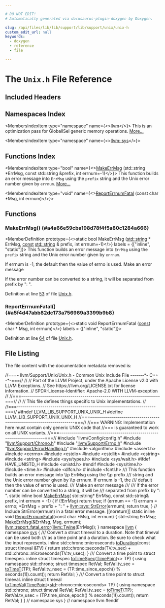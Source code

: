 ```yaml
---

# DO NOT EDIT!
# Automatically generated via docusaurus-plugin-doxygen by Doxygen.

slug: /api/files/lib/lib/support/lib/support/unix/unix-h
custom_edit_url: null
keywords:
  - doxygen
  - reference
  - file

---
```





# The `Unix.h` File Reference

<DoxygenPage pluginConfig={pluginConfig}>



## Included Headers

<IncludesList>
<IncludesListItem
  filePath="llvm/Config/config.h"
  permalink=""
  isLocal="true" />
<IncludesListItem
  filePath="llvm/Support/Chrono.h"
  permalink="/docs/api/files/include/include/llvm/include/llvm/support/chrono-h"
  isLocal="true" />
<IncludesListItem
  filePath="llvm/Support/Errno.h"
  permalink="/docs/api/files/include/include/llvm/include/llvm/support/errno-h"
  isLocal="true" />
<IncludesListItem
  filePath="llvm/Support/ErrorHandling.h"
  permalink="/docs/api/files/include/include/llvm/include/llvm/support/errorhandling-h"
  isLocal="true" />
<IncludesListItem
  filePath="algorithm"
  permalink=""
  isLocal="false" />
<IncludesListItem
  filePath="assert.h"
  permalink=""
  isLocal="false" />
<IncludesListItem
  filePath="cerrno"
  permalink=""
  isLocal="false" />
<IncludesListItem
  filePath="cstdio"
  permalink=""
  isLocal="false" />
<IncludesListItem
  filePath="cstdlib"
  permalink=""
  isLocal="false" />
<IncludesListItem
  filePath="cstring"
  permalink=""
  isLocal="false" />
<IncludesListItem
  filePath="string"
  permalink=""
  isLocal="false" />
<IncludesListItem
  filePath="sys/types.h"
  permalink=""
  isLocal="false" />
<IncludesListItem
  filePath="sys/wait.h"
  permalink=""
  isLocal="false" />
<IncludesListItem
  filePath="unistd.h"
  permalink=""
  isLocal="false" />
<IncludesListItem
  filePath="sys/time.h"
  permalink=""
  isLocal="false" />
<IncludesListItem
  filePath="time.h"
  permalink=""
  isLocal="false" />
<IncludesListItem
  filePath="dlfcn.h"
  permalink=""
  isLocal="false" />
<IncludesListItem
  filePath="fcntl.h"
  permalink=""
  isLocal="false" />
</IncludesList>

## Namespaces Index

<MembersIndex>

<MembersIndexItem
  type="namespace"
  name={<><a href="/docs/api/namespaces/llvm">llvm</a></>}>
This is an optimization pass for GlobalISel generic memory operations. <a href="/docs/api/namespaces/llvm/#details">More...</a>
</MembersIndexItem>

<MembersIndexItem
  type="namespace"
  name={<><a href="/docs/api/namespaces/llvm/sys">llvm::sys</a></>}>
</MembersIndexItem>

</MembersIndex>

## Functions Index

<MembersIndex>

<MembersIndexItem
  type="bool"
  name={<><a href="#a4a66e59cba198d78f4f5a80c1284a666">MakeErrMsg</a> (std::string &#42;ErrMsg, const std::string &amp;prefix, int errnum=-1)</>}>
This function builds an error message into <code>ErrMsg</code> using the <code>prefix</code> string and the Unix error number given by <code>errnum</code>. <a href="#a4a66e59cba198d78f4f5a80c1284a666">More...</a>
</MembersIndexItem>

<MembersIndexItem
  type="void"
  name={<><a href="#a5f4d47abb82dc173a756969a3399b9b8">ReportErrnumFatal</a> (const char &#42;Msg, int errnum)</>}>
</MembersIndexItem>

</MembersIndex>


<SectionDefinition>

## Functions

### MakeErrMsg() {#a4a66e59cba198d78f4f5a80c1284a666}

<MemberDefinition
  prototype={<>static bool MakeErrMsg (<a href="/docs/api/files/include/include/llvm/include/llvm/demangle/itaniumdemangle-h/#ae2b0d0345572d6718e219aa76d1d54edab45cffe084dd3d20d928bee85e7b0f21">std::string</a> &#42; ErrMsg, <a href="/docs/api/files/lib/lib/target/lib/target/aarch64/aarch64promoteconstant-cpp/#a90f8350fecae261c25be85d38b451bff">const</a> <a href="/docs/api/files/include/include/llvm/include/llvm/demangle/itaniumdemangle-h/#ae2b0d0345572d6718e219aa76d1d54edab45cffe084dd3d20d928bee85e7b0f21">std::string</a> &amp; prefix, int errnum=-1)</>}
  labels = {["inline", "static"]}>
This function builds an error message into <code>ErrMsg</code> using the <code>prefix</code> string and the Unix error number given by <code>errnum</code>.

If errnum is -1, the default then the value of errno is used. Make an error message

If the error number can be converted to a string, it will be separated from prefix by &quot;: &quot;.

Definition at line <a href="#l00053">53</a> of file <a href="/docs/api/files/lib/lib/support/lib/support/unix/unix-h">Unix.h</a>.
</MemberDefinition>

### ReportErrnumFatal() {#a5f4d47abb82dc173a756969a3399b9b8}

<MemberDefinition
  prototype={<>static void ReportErrnumFatal (<a href="/docs/api/files/lib/lib/target/lib/target/aarch64/aarch64promoteconstant-cpp/#a90f8350fecae261c25be85d38b451bff">const</a> char &#42; Msg, int errnum)</>}
  labels = {["inline", "static"]}>

Definition at line <a href="#l00064">64</a> of file <a href="/docs/api/files/lib/lib/support/lib/support/unix/unix-h">Unix.h</a>.
</MemberDefinition>

</SectionDefinition>

## File Listing

The file content with the documentation metadata removed is:

<ProgramListing>

<Link id="l00001" /><CodeLine lineNumber="1"><Highlight kind="comment">//===- llvm/Support/Unix/Unix.h - Common Unix Include File -------&#42;- C++ -&#42;-===//</Highlight><Highlight kind="normal"></Highlight></CodeLine>
<Link id="l00002" /><CodeLine lineNumber="2"><Highlight kind="normal"></Highlight><Highlight kind="comment">//</Highlight><Highlight kind="normal"></Highlight></CodeLine>
<Link id="l00003" /><CodeLine lineNumber="3"><Highlight kind="normal"></Highlight><Highlight kind="comment">// Part of the LLVM Project, under the Apache License v2.0 with LLVM Exceptions.</Highlight><Highlight kind="normal"></Highlight></CodeLine>
<Link id="l00004" /><CodeLine lineNumber="4"><Highlight kind="normal"></Highlight><Highlight kind="comment">// See https://llvm.org/LICENSE.txt for license information.</Highlight><Highlight kind="normal"></Highlight></CodeLine>
<Link id="l00005" /><CodeLine lineNumber="5"><Highlight kind="normal"></Highlight><Highlight kind="comment">// SPDX-License-Identifier: Apache-2.0 WITH LLVM-exception</Highlight><Highlight kind="normal"></Highlight></CodeLine>
<Link id="l00006" /><CodeLine lineNumber="6"><Highlight kind="normal"></Highlight><Highlight kind="comment">//</Highlight><Highlight kind="normal"></Highlight></CodeLine>
<Link id="l00007" /><CodeLine lineNumber="7"><Highlight kind="normal"></Highlight><Highlight kind="comment">//===----------------------------------------------------------------------===//</Highlight><Highlight kind="normal"></Highlight></CodeLine>
<Link id="l00008" /><CodeLine lineNumber="8"><Highlight kind="normal"></Highlight><Highlight kind="comment">//</Highlight><Highlight kind="normal"></Highlight></CodeLine>
<Link id="l00009" /><CodeLine lineNumber="9"><Highlight kind="normal"></Highlight><Highlight kind="comment">// This file defines things specific to Unix implementations.</Highlight><Highlight kind="normal"></Highlight></CodeLine>
<Link id="l00010" /><CodeLine lineNumber="10"><Highlight kind="normal"></Highlight><Highlight kind="comment">//</Highlight><Highlight kind="normal"></Highlight></CodeLine>
<Link id="l00011" /><CodeLine lineNumber="11"><Highlight kind="normal"></Highlight><Highlight kind="comment">//===----------------------------------------------------------------------===//</Highlight><Highlight kind="normal"></Highlight></CodeLine>
<Link id="l00012" /><CodeLine lineNumber="12"><Highlight kind="normal"></Highlight></CodeLine>
<Link id="l00013" /><CodeLine lineNumber="13"><Highlight kind="normal"></Highlight><Highlight kind="preprocessor">#ifndef LLVM&#95;LIB&#95;SUPPORT&#95;UNIX&#95;UNIX&#95;H</Highlight><Highlight kind="normal"></Highlight></CodeLine>
<Link id="l00014" /><CodeLine lineNumber="14"><Highlight kind="normal"></Highlight><Highlight kind="preprocessor">#define LLVM&#95;LIB&#95;SUPPORT&#95;UNIX&#95;UNIX&#95;H</Highlight><Highlight kind="normal"></Highlight></CodeLine>
<Link id="l00015" /><CodeLine lineNumber="15"><Highlight kind="normal"></Highlight></CodeLine>
<Link id="l00016" /><CodeLine lineNumber="16"><Highlight kind="normal"></Highlight><Highlight kind="comment">//===----------------------------------------------------------------------===//</Highlight><Highlight kind="normal"></Highlight></CodeLine>
<Link id="l00017" /><CodeLine lineNumber="17"><Highlight kind="normal"></Highlight><Highlight kind="comment">//=== WARNING: Implementation here must contain only generic UNIX code that</Highlight><Highlight kind="normal"></Highlight></CodeLine>
<Link id="l00018" /><CodeLine lineNumber="18"><Highlight kind="normal"></Highlight><Highlight kind="comment">//===          is guaranteed to work on all UNIX variants.</Highlight><Highlight kind="normal"></Highlight></CodeLine>
<Link id="l00019" /><CodeLine lineNumber="19"><Highlight kind="normal"></Highlight><Highlight kind="comment">//===----------------------------------------------------------------------===//</Highlight><Highlight kind="normal"></Highlight></CodeLine>
<Link id="l00020" /><CodeLine lineNumber="20"><Highlight kind="normal"></Highlight></CodeLine>
<Link id="l00021" /><CodeLine lineNumber="21"><Highlight kind="normal"></Highlight><Highlight kind="preprocessor">#include &quot;llvm/Config/config.h&quot;</Highlight><Highlight kind="normal"></Highlight></CodeLine>
<Link id="l00022" /><CodeLine lineNumber="22"><Highlight kind="normal"></Highlight><Highlight kind="preprocessor">#include &quot;<a href="/docs/api/files/include/include/llvm/include/llvm/support/chrono-h">llvm/Support/Chrono.h</a>&quot;</Highlight><Highlight kind="normal"></Highlight></CodeLine>
<Link id="l00023" /><CodeLine lineNumber="23"><Highlight kind="normal"></Highlight><Highlight kind="preprocessor">#include &quot;<a href="/docs/api/files/include/include/llvm/include/llvm/support/errno-h">llvm/Support/Errno.h</a>&quot;</Highlight><Highlight kind="normal"></Highlight></CodeLine>
<Link id="l00024" /><CodeLine lineNumber="24"><Highlight kind="normal"></Highlight><Highlight kind="preprocessor">#include &quot;<a href="/docs/api/files/include/include/llvm/include/llvm/support/errorhandling-h">llvm/Support/ErrorHandling.h</a>&quot;</Highlight><Highlight kind="normal"></Highlight></CodeLine>
<Link id="l00025" /><CodeLine lineNumber="25"><Highlight kind="normal"></Highlight><Highlight kind="preprocessor">#include &lt;algorithm&gt;</Highlight><Highlight kind="normal"></Highlight></CodeLine>
<Link id="l00026" /><CodeLine lineNumber="26"><Highlight kind="normal"></Highlight><Highlight kind="preprocessor">#include &lt;assert.h&gt;</Highlight><Highlight kind="normal"></Highlight></CodeLine>
<Link id="l00027" /><CodeLine lineNumber="27"><Highlight kind="normal"></Highlight><Highlight kind="preprocessor">#include &lt;cerrno&gt;</Highlight><Highlight kind="normal"></Highlight></CodeLine>
<Link id="l00028" /><CodeLine lineNumber="28"><Highlight kind="normal"></Highlight><Highlight kind="preprocessor">#include &lt;cstdio&gt;</Highlight><Highlight kind="normal"></Highlight></CodeLine>
<Link id="l00029" /><CodeLine lineNumber="29"><Highlight kind="normal"></Highlight><Highlight kind="preprocessor">#include &lt;cstdlib&gt;</Highlight><Highlight kind="normal"></Highlight></CodeLine>
<Link id="l00030" /><CodeLine lineNumber="30"><Highlight kind="normal"></Highlight><Highlight kind="preprocessor">#include &lt;cstring&gt;</Highlight><Highlight kind="normal"></Highlight></CodeLine>
<Link id="l00031" /><CodeLine lineNumber="31"><Highlight kind="normal"></Highlight><Highlight kind="preprocessor">#include &lt;string&gt;</Highlight><Highlight kind="normal"></Highlight></CodeLine>
<Link id="l00032" /><CodeLine lineNumber="32"><Highlight kind="normal"></Highlight><Highlight kind="preprocessor">#include &lt;sys/types.h&gt;</Highlight><Highlight kind="normal"></Highlight></CodeLine>
<Link id="l00033" /><CodeLine lineNumber="33"><Highlight kind="normal"></Highlight><Highlight kind="preprocessor">#include &lt;sys/wait.h&gt;</Highlight><Highlight kind="normal"></Highlight></CodeLine>
<Link id="l00034" /><CodeLine lineNumber="34"><Highlight kind="normal"></Highlight></CodeLine>
<Link id="l00035" /><CodeLine lineNumber="35"><Highlight kind="normal"></Highlight><Highlight kind="preprocessor">#ifdef HAVE&#95;UNISTD&#95;H</Highlight><Highlight kind="normal"></Highlight></CodeLine>
<Link id="l00036" /><CodeLine lineNumber="36"><Highlight kind="normal"></Highlight><Highlight kind="preprocessor">#include &lt;unistd.h&gt;</Highlight><Highlight kind="normal"></Highlight></CodeLine>
<Link id="l00037" /><CodeLine lineNumber="37"><Highlight kind="normal"></Highlight><Highlight kind="preprocessor">#endif</Highlight><Highlight kind="normal"></Highlight></CodeLine>
<Link id="l00038" /><CodeLine lineNumber="38"><Highlight kind="normal"></Highlight></CodeLine>
<Link id="l00039" /><CodeLine lineNumber="39"><Highlight kind="normal"></Highlight><Highlight kind="preprocessor">#include &lt;sys/time.h&gt;</Highlight><Highlight kind="normal"></Highlight></CodeLine>
<Link id="l00040" /><CodeLine lineNumber="40"><Highlight kind="normal"></Highlight><Highlight kind="preprocessor">#include &lt;time.h&gt;</Highlight><Highlight kind="normal"></Highlight></CodeLine>
<Link id="l00041" /><CodeLine lineNumber="41"><Highlight kind="normal"></Highlight></CodeLine>
<Link id="l00042" /><CodeLine lineNumber="42"><Highlight kind="normal"></Highlight><Highlight kind="preprocessor">#include &lt;dlfcn.h&gt;</Highlight><Highlight kind="normal"></Highlight></CodeLine>
<Link id="l00043" /><CodeLine lineNumber="43"><Highlight kind="normal"></Highlight></CodeLine>
<Link id="l00044" /><CodeLine lineNumber="44"><Highlight kind="normal"></Highlight><Highlight kind="preprocessor"># include &lt;fcntl.h&gt;</Highlight><Highlight kind="normal"></Highlight></CodeLine>
<Link id="l00045" /><CodeLine lineNumber="45"><Highlight kind="normal"></Highlight><Highlight kind="comment"></Highlight></CodeLine>
<Link id="l00046" /><CodeLine lineNumber="46"><Highlight kind="comment">/// This function builds an error message into \\p ErrMsg using the \\p prefix</Highlight></CodeLine>
<Link id="l00047" /><CodeLine lineNumber="47"><Highlight kind="comment">/// string and the Unix error number given by \\p errnum. If errnum is -1, the</Highlight></CodeLine>
<Link id="l00048" /><CodeLine lineNumber="48"><Highlight kind="comment">/// default then the value of errno is used.</Highlight></CodeLine>
<Link id="l00049" /><CodeLine lineNumber="49"><Highlight kind="comment">/// Make an error message</Highlight></CodeLine>
<Link id="l00050" /><CodeLine lineNumber="50"><Highlight kind="comment">///</Highlight></CodeLine>
<Link id="l00051" /><CodeLine lineNumber="51"><Highlight kind="comment">/// If the error number can be converted to a string, it will be</Highlight></CodeLine>
<Link id="l00052" /><CodeLine lineNumber="52"><Highlight kind="comment">/// separated from prefix by &quot;: &quot;.</Highlight><Highlight kind="normal"></Highlight></CodeLine>
<Link id="l00053" /><CodeLine lineNumber="53" lineLink="#a4a66e59cba198d78f4f5a80c1284a666"><Highlight kind="normal"></Highlight><Highlight kind="keyword">static</Highlight><Highlight kind="normal"> </Highlight><Highlight kind="keyword">inline</Highlight><Highlight kind="normal"> </Highlight><Highlight kind="keywordtype">bool</Highlight><Highlight kind="normal"> <a href="#a4a66e59cba198d78f4f5a80c1284a666">MakeErrMsg</a>(</Highlight></CodeLine>
<Link id="l00054" /><CodeLine lineNumber="54"><Highlight kind="normal">  std::string&#42; ErrMsg, </Highlight><Highlight kind="keyword">const</Highlight><Highlight kind="normal"> std::string&amp; prefix, </Highlight><Highlight kind="keywordtype">int</Highlight><Highlight kind="normal"> errnum = -1) &#123;</Highlight></CodeLine>
<Link id="l00055" /><CodeLine lineNumber="55"><Highlight kind="normal">  </Highlight><Highlight kind="keywordflow">if</Highlight><Highlight kind="normal"> (!ErrMsg)</Highlight></CodeLine>
<Link id="l00056" /><CodeLine lineNumber="56"><Highlight kind="normal">    </Highlight><Highlight kind="keywordflow">return</Highlight><Highlight kind="normal"> </Highlight><Highlight kind="keyword">true</Highlight><Highlight kind="normal">;</Highlight></CodeLine>
<Link id="l00057" /><CodeLine lineNumber="57"><Highlight kind="normal">  </Highlight><Highlight kind="keywordflow">if</Highlight><Highlight kind="normal"> (errnum == -1)</Highlight></CodeLine>
<Link id="l00058" /><CodeLine lineNumber="58"><Highlight kind="normal">    errnum = errno;</Highlight></CodeLine>
<Link id="l00059" /><CodeLine lineNumber="59"><Highlight kind="normal">  &#42;ErrMsg = prefix + </Highlight><Highlight kind="stringliteral">&quot;: &quot;</Highlight><Highlight kind="normal"> + <a href="/docs/api/namespaces/llvm/sys/#a1b09e9233389121e1492219e25daf411">llvm::sys::StrError</a>(errnum);</Highlight></CodeLine>
<Link id="l00060" /><CodeLine lineNumber="60"><Highlight kind="normal">  </Highlight><Highlight kind="keywordflow">return</Highlight><Highlight kind="normal"> </Highlight><Highlight kind="keyword">true</Highlight><Highlight kind="normal">;</Highlight></CodeLine>
<Link id="l00061" /><CodeLine lineNumber="61"><Highlight kind="normal">&#125;</Highlight></CodeLine>
<Link id="l00062" /><CodeLine lineNumber="62"><Highlight kind="normal"></Highlight></CodeLine>
<Link id="l00063" /><CodeLine lineNumber="63"><Highlight kind="normal"></Highlight><Highlight kind="comment">// Include StrError(errnum) in a fatal error message.</Highlight><Highlight kind="normal"></Highlight></CodeLine>
<Link id="l00064" /><CodeLine lineNumber="64" lineLink="#a5f4d47abb82dc173a756969a3399b9b8"><Highlight kind="normal">&#91;&#91;noreturn&#93;&#93; </Highlight><Highlight kind="keyword">static</Highlight><Highlight kind="normal"> </Highlight><Highlight kind="keyword">inline</Highlight><Highlight kind="normal"> </Highlight><Highlight kind="keywordtype">void</Highlight><Highlight kind="normal"> <a href="#a5f4d47abb82dc173a756969a3399b9b8">ReportErrnumFatal</a>(</Highlight><Highlight kind="keyword">const</Highlight><Highlight kind="normal"> </Highlight><Highlight kind="keywordtype">char</Highlight><Highlight kind="normal"> &#42;Msg, </Highlight><Highlight kind="keywordtype">int</Highlight><Highlight kind="normal"> errnum) &#123;</Highlight></CodeLine>
<Link id="l00065" /><CodeLine lineNumber="65"><Highlight kind="normal">  std::string ErrMsg;</Highlight></CodeLine>
<Link id="l00066" /><CodeLine lineNumber="66"><Highlight kind="normal">  <a href="#a4a66e59cba198d78f4f5a80c1284a666">MakeErrMsg</a>(&amp;ErrMsg, Msg, errnum);</Highlight></CodeLine>
<Link id="l00067" /><CodeLine lineNumber="67"><Highlight kind="normal">  <a href="/docs/api/namespaces/llvm/#a7f2a3d4dcfee70225988aec53ff1e173">llvm::report&#95;fatal&#95;error</a>(<a href="/docs/api/classes/llvm/twine">llvm::Twine</a>(ErrMsg));</Highlight></CodeLine>
<Link id="l00068" /><CodeLine lineNumber="68"><Highlight kind="normal">&#125;</Highlight></CodeLine>
<Link id="l00069" /><CodeLine lineNumber="69"><Highlight kind="normal"></Highlight></CodeLine>
<Link id="l00070" /><CodeLine lineNumber="70"><Highlight kind="normal"></Highlight><Highlight kind="keyword">namespace </Highlight><Highlight kind="normal"><a href="/docs/api/namespaces/llvm">llvm</a> &#123;</Highlight></CodeLine>
<Link id="l00071" /><CodeLine lineNumber="71"><Highlight kind="normal"></Highlight><Highlight kind="keyword">namespace </Highlight><Highlight kind="normal"><a href="/docs/api/namespaces/llvm/sys">sys</a> &#123;</Highlight></CodeLine>
<Link id="l00072" /><CodeLine lineNumber="72"><Highlight kind="normal"></Highlight><Highlight kind="comment"></Highlight></CodeLine>
<Link id="l00073" /><CodeLine lineNumber="73"><Highlight kind="comment">/// Convert a struct timeval to a duration. Note that timeval can be used both</Highlight></CodeLine>
<Link id="l00074" /><CodeLine lineNumber="74"><Highlight kind="comment">/// as a time point and a duration. Be sure to check what the input represents.</Highlight><Highlight kind="normal"></Highlight></CodeLine>
<Link id="l00075" /><CodeLine lineNumber="75" lineLink="/docs/api/namespaces/llvm/sys/#a3189ab08fa255659486dc6924a6d62d6"><Highlight kind="normal"></Highlight><Highlight kind="keyword">inline</Highlight><Highlight kind="normal"> std::chrono::microseconds <a href="/docs/api/namespaces/llvm/sys/#a1a420333641cfdaa22a032c78e92aa55">toDuration</a>(</Highlight><Highlight kind="keyword">const</Highlight><Highlight kind="normal"> </Highlight><Highlight kind="keyword">struct</Highlight><Highlight kind="normal"> timeval &amp;TV) &#123;</Highlight></CodeLine>
<Link id="l00076" /><CodeLine lineNumber="76"><Highlight kind="normal">  </Highlight><Highlight kind="keywordflow">return</Highlight><Highlight kind="normal"> std::chrono::seconds(TV.tv&#95;sec) +</Highlight></CodeLine>
<Link id="l00077" /><CodeLine lineNumber="77"><Highlight kind="normal">         std::chrono::microseconds(TV.tv&#95;usec);</Highlight></CodeLine>
<Link id="l00078" /><CodeLine lineNumber="78"><Highlight kind="normal">&#125;</Highlight></CodeLine>
<Link id="l00079" /><CodeLine lineNumber="79"><Highlight kind="normal"></Highlight><Highlight kind="comment"></Highlight></CodeLine>
<Link id="l00080" /><CodeLine lineNumber="80"><Highlight kind="comment">/// Convert a time point to struct timespec.</Highlight><Highlight kind="normal"></Highlight></CodeLine>
<Link id="l00081" /><CodeLine lineNumber="81" lineLink="/docs/api/namespaces/llvm/sys/#acba86646ce5e530a99f56ba78408ca92"><Highlight kind="normal"></Highlight><Highlight kind="keyword">inline</Highlight><Highlight kind="normal"> </Highlight><Highlight kind="keyword">struct </Highlight><Highlight kind="normal">timespec <a href="/docs/api/namespaces/llvm/sys/#acba86646ce5e530a99f56ba78408ca92">toTimeSpec</a>(<a href="/docs/api/namespaces/llvm/sys/#a52f2c3fdd7f80c1991d8c7079489efff">TimePoint</a>&lt;&gt; TP) &#123;</Highlight></CodeLine>
<Link id="l00082" /><CodeLine lineNumber="82"><Highlight kind="normal">  </Highlight><Highlight kind="keyword">using namespace </Highlight><Highlight kind="normal">std::chrono;</Highlight></CodeLine>
<Link id="l00083" /><CodeLine lineNumber="83"><Highlight kind="normal"></Highlight></CodeLine>
<Link id="l00084" /><CodeLine lineNumber="84"><Highlight kind="normal">  </Highlight><Highlight kind="keyword">struct </Highlight><Highlight kind="normal">timespec RetVal;</Highlight></CodeLine>
<Link id="l00085" /><CodeLine lineNumber="85"><Highlight kind="normal">  RetVal.tv&#95;sec = <a href="/docs/api/namespaces/llvm/sys/#afb85ab84f25274ce79df485ddeadffdd">toTimeT</a>(TP);</Highlight></CodeLine>
<Link id="l00086" /><CodeLine lineNumber="86"><Highlight kind="normal">  RetVal.tv&#95;nsec = (TP.time&#95;since&#95;epoch() % seconds(1)).count();</Highlight></CodeLine>
<Link id="l00087" /><CodeLine lineNumber="87"><Highlight kind="normal">  </Highlight><Highlight kind="keywordflow">return</Highlight><Highlight kind="normal"> RetVal;</Highlight></CodeLine>
<Link id="l00088" /><CodeLine lineNumber="88"><Highlight kind="normal">&#125;</Highlight></CodeLine>
<Link id="l00089" /><CodeLine lineNumber="89"><Highlight kind="normal"></Highlight><Highlight kind="comment"></Highlight></CodeLine>
<Link id="l00090" /><CodeLine lineNumber="90"><Highlight kind="comment">/// Convert a time point to struct timeval.</Highlight><Highlight kind="normal"></Highlight></CodeLine>
<Link id="l00091" /><CodeLine lineNumber="91" lineLink="/docs/api/namespaces/llvm/sys/#acbe2cb52d768f7aa907b648a08c1c9db"><Highlight kind="normal"></Highlight><Highlight kind="keyword">inline</Highlight><Highlight kind="normal"> </Highlight><Highlight kind="keyword">struct </Highlight><Highlight kind="normal">timeval <a href="/docs/api/namespaces/llvm/sys/#acbe2cb52d768f7aa907b648a08c1c9db">toTimeVal</a>(<a href="/docs/api/namespaces/llvm/sys/#a52f2c3fdd7f80c1991d8c7079489efff">TimePoint</a>&lt;<a href="/docs/api/namespaces/std">std</a>::chrono::microseconds&gt; TP) &#123;</Highlight></CodeLine>
<Link id="l00092" /><CodeLine lineNumber="92"><Highlight kind="normal">  </Highlight><Highlight kind="keyword">using namespace </Highlight><Highlight kind="normal">std::chrono;</Highlight></CodeLine>
<Link id="l00093" /><CodeLine lineNumber="93"><Highlight kind="normal"></Highlight></CodeLine>
<Link id="l00094" /><CodeLine lineNumber="94"><Highlight kind="normal">  </Highlight><Highlight kind="keyword">struct </Highlight><Highlight kind="normal">timeval RetVal;</Highlight></CodeLine>
<Link id="l00095" /><CodeLine lineNumber="95"><Highlight kind="normal">  RetVal.tv&#95;sec = <a href="/docs/api/namespaces/llvm/sys/#afb85ab84f25274ce79df485ddeadffdd">toTimeT</a>(TP);</Highlight></CodeLine>
<Link id="l00096" /><CodeLine lineNumber="96"><Highlight kind="normal">  RetVal.tv&#95;usec = (TP.time&#95;since&#95;epoch() % seconds(1)).count();</Highlight></CodeLine>
<Link id="l00097" /><CodeLine lineNumber="97"><Highlight kind="normal">  </Highlight><Highlight kind="keywordflow">return</Highlight><Highlight kind="normal"> RetVal;</Highlight></CodeLine>
<Link id="l00098" /><CodeLine lineNumber="98"><Highlight kind="normal">&#125;</Highlight></CodeLine>
<Link id="l00099" /><CodeLine lineNumber="99"><Highlight kind="normal"></Highlight></CodeLine>
<Link id="l00100" /><CodeLine lineNumber="100"><Highlight kind="normal">&#125; </Highlight><Highlight kind="comment">// namespace sys</Highlight><Highlight kind="normal"></Highlight></CodeLine>
<Link id="l00101" /><CodeLine lineNumber="101"><Highlight kind="normal">&#125; </Highlight><Highlight kind="comment">// namespace llvm</Highlight><Highlight kind="normal"></Highlight></CodeLine>
<Link id="l00102" /><CodeLine lineNumber="102"><Highlight kind="normal"></Highlight></CodeLine>
<Link id="l00103" /><CodeLine lineNumber="103"><Highlight kind="normal"></Highlight><Highlight kind="preprocessor">#endif</Highlight></CodeLine>

</ProgramListing>


</DoxygenPage>
